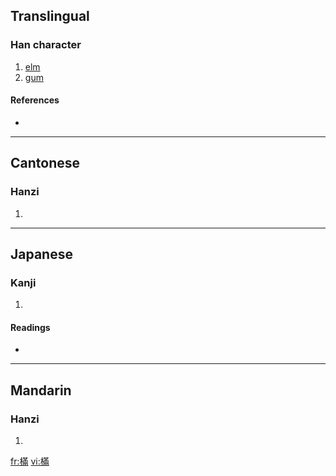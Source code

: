 ==Translingual==

===Han character===
{{Han char|rn=75|rad=木|as=11|sn=15|four=5402<sub>7</sub>|canj=木廿中月 (DTLB)}}

# [[elm]]
# [[gum]]

====References====
* {{Han ref|kx=0551.010|dkj=15452|dj=0939.020|hdz=21274.010|uh=6A20|ud=27168|bh=E5D2|bd=58834}}

----

==Cantonese==

===Hanzi===
{{yue-hanzi|jyut=|y=mun4}}

# {{defn|Cantonese}}

----

==Japanese==

===Kanji===
{{ja-kanji|grade=|rs=木11}}

# {{defn|Japanese}}

====Readings====
* {{ja-readings|on=[[ぼん]] (bon), [[もん]] (mon), [[ばん]] (ban), [[まん]] (man)|kun=}}

----

==Mandarin==

===Hanzi===
{{cmn-hanzi|pin=[[mén]] ([[men2]])|wg=men<sup>2</sup>}}

# {{defn|Mandarin}}

[[fr:樠]]
[[vi:樠]]